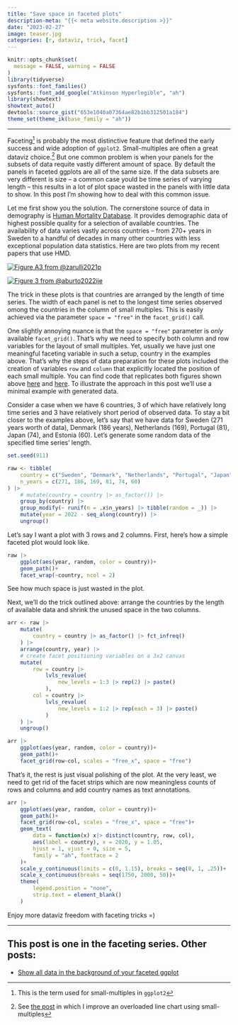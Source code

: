 ```yaml
---
title: "Save space in faceted plots"
description-meta: "{{< meta website.description >}}"
date: "2023-02-27"
image: teaser.jpg
categories: [r, dataviz, trick, facet]
---
```



```r
knitr::opts_chunk$set(
  message = FALSE, warning = FALSE
)
library(tidyverse)
sysfonts::font_families()
sysfonts::font_add_google("Atkinson Hyperlegible", "ah")
library(showtext)
showtext_auto()
devtools::source_gist("653e1040a07364ae82b1bb312501a184")
theme_set(theme_ik(base_family = "ah"))
```


***

Faceting[^1] is probably the most distinctive feature that defined the early success and wide adoption of `ggplot2`. Small-multiples are often a great dataviz choice.[^2] But one common problem is when your panels for the subsets of data requite vastly different amount of space. By default the panels in faceted ggplots are all of the same size. If the data subsets are very different is size -- a common case yould be time series of varying length -- this results in a lot of plot space wasted in the panels with little data to show. In this post I'm showing how to deal with this common issue.

Let me first show you the solution. The cornerstone source of data in demography is [Human Mortality Database][hmd]. It provides demographic data of highest possible quality for a selection of available countries. The availability of data varies vastly across countries -- from 270+ years in Sweden to a handful of decades in many other countries with less exceptional population data statistics. Here are two plots from my recent papers that use HMD.


[![Figure A3 from @zarulli2021p](pnas.png)](https://ikashnitsky.github.io/2023/shrink-space/pnas.png){.preview-image}

[![Figure 3 from @aburto2022ije](ije.png)](https://ikashnitsky.github.io/2023/shrink-space/ije.png)  

The trick in these plots is that countries are arranged by the length of time series. The width of each panel is net to the longest time series observed omong the countries in the column of small multiples. This is easily achieved via the parameter `space = "free"` in the `facet_grid()` call. 

One slightly annoying nuance is that the `space = "free"` parameter is *only* available `facet_grid()`. That's why we need to specify both column and row variables for the layout of small multiples. Yet, usually we have just one meaningful faceting variable in such a setup, country in the examples above. That's why the steps of data preparation for these plots included the creation of variables `row` and `column` that explicitly located the position of each small multiple. You can find code that replicates both figures shown above [here][gh-pnas] and [here][gh-ije]. To illustrate the approach in this post we'll use a minimal example with generated data.

Consider a case when we have 6 countries, 3 of which have relatively long time series and 3 have relatively short period of observed data. To stay a bit closer to the examples above, let's say that we have data for Sweden (271 years worth of data), Denmark (186 years), Netherlands (169), Portugal (81), Japan (74), and Estonia (60). Let's generate some random data of the specified time series' length.

```r
set.seed(911)

raw <- tibble(
    country = c("Sweden", "Denmark", "Netherlands", "Portugal", "Japan", "Estonia"),
    n_years = c(271, 186, 169, 81, 74, 60)
) |> 
    # mutate(country = country |> as_factor()) |> 
    group_by(country) |> 
    group_modify(~ runif(n = .x$n_years) |> tibble(random = _)) |> 
    mutate(year = 2022 - seq_along(country)) |> 
    ungroup()
```

Let's say I want a plot with 3 rows and 2 columns. First, here's how a simple faceted plot would look like.

```r
raw |> 
    ggplot(aes(year, random, color = country))+
    geom_path()+
    facet_wrap(~country, ncol = 2)
```

See how much space is just wasted in the plot. 

Next, we'll do the trick outlined above: arrange the countries by the length of available data and shrink the unused space in the two columns.

```r
arr <- raw |> 
    mutate(
        country = country |> as_factor() |> fct_infreq()
    ) |>
    arrange(country, year) |> 
    # create facet positioning variables on a 3x2 canvas
    mutate(
        row = country |>
            lvls_revalue(
                new_levels = 1:3 |> rep(2) |> paste() 
            ),
        col = country |>
            lvls_revalue(
                new_levels = 1:2 |> rep(each = 3) |> paste() 
            )
    ) |>
    ungroup()

arr |> 
    ggplot(aes(year, random, color = country))+
    geom_path()+ 
    facet_grid(row~col, scales = "free_x", space = "free")
```

That's it, the rest is just visual polishing of the plot. At the very least, we need to get rid of the facet strips which are now meaningless counts of rows and columns and add country names as text annotations.

```r
arr |> 
    ggplot(aes(year, random, color = country))+
    geom_path()+ 
    facet_grid(row~col, scales = "free_x", space = "free")+
    geom_text(
        data = function(x) x|> distinct(country, row, col),
        aes(label = country), x = 2020, y = 1.05,
        hjust = 1, vjust = 0, size = 5, 
        family = "ah", fontface = 2
    )+
    scale_y_continuous(limits = c(0, 1.15), breaks = seq(0, 1, .25))+
    scale_x_continuous(breaks = seq(1750, 2000, 50))+
    theme(
        legend.position = "none",
        strip.text = element_blank()
    )
```


Enjoy more dataviz freedom with faceting tricks =)


[^1]: This is the term used for small-multiples in `ggplot2`
[^2]: See [the post][bg] in which I improve an overloaded line chart using small-multiples

[bg]: https://ikashnitsky.github.io/2020/background-data/
[hmd]: https://www.mortality.org
[gh-pnas]: https://github.com/ikashnitsky/sex-gap-e0-pnas
[gh-ije]: https://github.com/OxfordDemSci/ex2020


    





***

::: {.callout-note}
# This post is one in the **faceting series**. Other posts:
- [Show all data in the background of your faceted ggplot][bg]
:::

